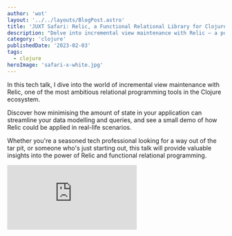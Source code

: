 ```yaml
---
author: 'wot'
layout: '../../layouts/BlogPost.astro'
title: 'JUXT Safari: Relic, a Functional Relational Library for Clojure and ClojureScript'
description: "Delve into incremental view maintenance with Relic — a powerful Clojure tool; and learn to streamline data modelling and queries."
category: 'clojure'
publishedDate: '2023-02-03'
tags:
  - clojure
heroImage: 'safari-x-white.jpg'
---
```


In this tech talk, I dive into the world of incremental view maintenance with Relic, one of the most ambitious relational programming tools in the Clojure ecosystem. 

Discover how minimising the amount of state in your application can streamline your data modelling and queries, and see a small demo of how Relic could be applied in real-life scenarios. 

Whether you're a seasoned tech professional looking for a way out of the tar pit, or someone who's just starting out, this talk will provide valuable insights into the power of Relic and functional relational programming.

<iframe
  class='aspect-video w-full'
  src="https://www.youtube.com/embed/QsEJ5O2e4Es"
  title="JUXT Safari: Relic, a Functional Relational Library for Clojure and ClojureScript"
  frameborder="0"
  allow="accelerometer; autoplay; clipboard-write; encrypted-media; gyroscope; picture-in-picture; web-share"
  allowfullscreen
></iframe>
